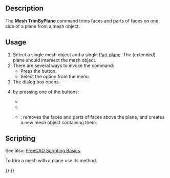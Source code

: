 <languages/>

{{Docnav
|[[Mesh_PolyTrim|PolyTrim]]
|[[Mesh_SectionByPlane|SectionByPlane]]
|[[Mesh_Workbench|Mesh]]
|IconL=Mesh_PolyTrim.svg
|IconR=Mesh_SectionByPlane.svg
|IconC=Workbench_Mesh.svg
}}

{{GuiCommand
|Name=Mesh TrimByPlane
|MenuLocation=Meshes → Cutting → Trim mesh with a plane
|Workbenches=[[Mesh_Workbench|Mesh]]
|SeeAlso=[[Mesh_PolyCut|Mesh PolyCut]], [[Mesh_PolyTrim|Mesh PolyTrim]]
}}

==Description==

The '''Mesh TrimByPlane''' command trims faces and parts of faces on one side of a plane from a mesh object.

==Usage==

# Select a single mesh object and a single [[Part_Plane|Part plane]]. The (extended) plane should intersect the mesh object.
# There are several ways to invoke the command:
#* Press the {{Button|[[Image:Mesh_TrimByPlane.svg|16px]] [[Mesh_TrimByPlane|Trim mesh with a plane]]}} button.
#* Select the {{MenuCommand|Meshes → Cutting → [[Image:Mesh_TrimByPlane.svg|16px]] Trim mesh with a plane}} option from the menu.
# The {{MenuCommand|Trim by plane}} dialog box opens.
# {{MenuCommand|Select the side you want to keep}} by pressing one of the buttons:
#* {{button|Below}}
#* {{button|Above}}
#* {{button|Split}}: removes the faces and parts of faces above the plane, and creates a new mesh object containing them.

==Scripting==

See also: [[FreeCAD_Scripting_Basics|FreeCAD Scripting Basics]].

To trim a mesh with a plane use its {{incode|trimByPlane}} method.

{{Code|code=
import FreeCAD as App
import Mesh

# Create a non-parametric box-shaped mesh:
msh = App.ActiveDocument.addObject("Mesh::Feature", "Mesh")
msh.Mesh = Mesh.createBox(30, 40, 50)
msh.ViewObject.DisplayMode = "Flat Lines"

# Define a plane by a base point and a normal vector:
pnt = App.Vector(25, 0, 0)
nor = App.Vector(0, 0, 1)

# We need to work on a copy of the msh.Mesh object:
new_msh = msh.Mesh.copy()

# Trim that copy:
new_msh.trimByPlane(pnt, nor)

# Update msh.Mesh:
msh.Mesh = new_msh
}}


{{Docnav
|[[Mesh_PolyTrim|PolyTrim]]
|[[Mesh_SectionByPlane|SectionByPlane]]
|[[Mesh_Workbench|Mesh]]
|IconL=Mesh_PolyTrim.svg
|IconR=Mesh_SectionByPlane.svg
|IconC=Workbench_Mesh.svg
}}

{{Mesh Tools navi{{#translation:}}}}
{{Userdocnavi{{#translation:}}}}